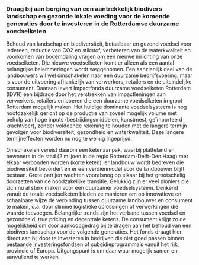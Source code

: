 ---
---

### Draag bij aan borging van een aantrekkelijk biodivers landschap en gezonde lokale voeding voor de komende generaties door te investeren in de Rotterdamse duurzame voedselketen

Behoud van landschap en biodiversiteit, betaalbaar en gezond voedsel voor iedereen, reductie van CO2 en stikstof, verbeteren van de waterkwaliteit en voorkomen van bodemdaling vragen om een nieuwe inrichting van onze voedselketen. Die nieuwe voedselketen komt er alleen als een aantal belangrijke belemmeringen wordt weggenomen. Een aanzienlijk deel van de landbouwers wil wel omschakelen naar een duurzame bedrijfsvoering, maar is voor de uitvoering afhankelijk van verwerkers, retailers en de uiteindelijke consument. Daaraan levert Impactfonds duurzame voedselketen Rotterdam (IDVR) een bijdrage door het verstrekken van impactleningen aan verwerkers, retailers en boeren die een duurzame voedselketen in groot Rotterdam mogelijk maken.
Het huidige dominante voedselsysteem is nog hoofdzakelijk gericht op de productie van zoveel mogelijk volume met behulp van hoge inputs (bestrijdingsmiddelen, kunstmest, geïmporteerd krachtvoer), zonder voldoende rekening te houden met de langere termijn gevolgen voor biodiversiteit, gezondheid en waterkwaliteit. Deze langere termijneffecten worden nu nog te weinig ingeprijsd.

Omschakelen vereist daarom een ketenaanpak, waarbij platteland en bewoners in de stad (2 miljoen in de regio Rotterdam-Delft-Den Haag) met elkaar verbonden worden (korte keten), er landbouw wordt bedreven die biodiversiteit bevordert en er een verdienmodel voor de landbouwer blijft bestaan. Grote partijen wachten vooralsnog op elkaar bij het grootschalig doorzetten van de noodzakelijke transitie. Gelukkig zijn er veel pioniers die zich nu al sterk maken voor een duurzamer voedselsysteem. Denkend vanuit de totale voedselketen bieden ze manieren om op innovatieve en schaalbare wijze de verbinding tussen duurzame landbouwer en consument te maken, o.a. door slimme logistieke oplossingen of verwerkingen die waarde toevoegen. Belangrijke trends zijn het verband tussen voedsel en gezondheid, true pricing en decentrale ketens. De consument krijgt zo de mogelijkheid om door aankoopgedrag bij te dragen aan het behoud van een biodivers landschap voor de volgende generaties. Het fonds draagt hier direct aan bij door te investeren in bedrijven die niet goed passen binnen bestaande investeringsfondsen of subsidieprogramma’s vanuit het rijk, provincie of Europa. Uitgangspunt is om daar waar mogelijk samen en aanvullend te werken.
